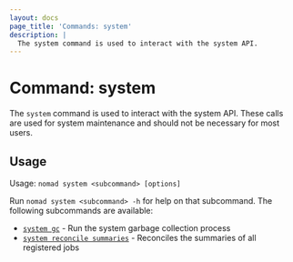 ```yaml
---
layout: docs
page_title: 'Commands: system'
description: |
  The system command is used to interact with the system API.
---
```


# Command: system

The `system` command is used to interact with the system API. These calls are
used for system maintenance and should not be necessary for most users.

## Usage

Usage: `nomad system <subcommand> [options]`

Run `nomad system <subcommand> -h` for help on that subcommand. The following
subcommands are available:

- [`system gc`][gc] - Run the system garbage collection process
- [`system reconcile summaries`][reconcile-summaries] - Reconciles the summaries of all registered jobs

[gc]: /nomad/docs/commands/system/gc 'Run the system garbage collection process'
[reconcile-summaries]: /nomad/docs/commands/system/reconcile-summaries 'Reconciles the summaries of all registered jobs'
